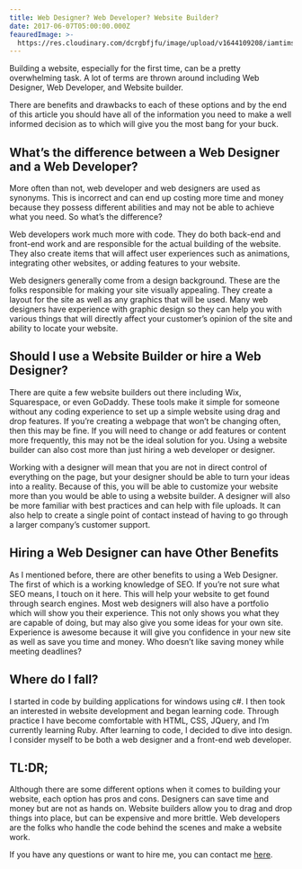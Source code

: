 ```yaml
---
title: Web Designer? Web Developer? Website Builder?
date: 2017-06-07T05:00:00.000Z
feauredImage: >-
  https://res.cloudinary.com/dcrgbfjfu/image/upload/v1644109208/iamtimsmith/adding-auth-to-express-application-with-passport_ln1fwg.jpg
---
```


Building a website, especially for the first time, can be a pretty overwhelming task. A lot of terms are thrown around including Web Designer, Web Developer, and Website builder.

There are benefits and drawbacks to each of these options and by the end of this article you should have all of the information you need to make a well informed decision as to which will give you the most bang for your buck.

## What’s the difference between a Web Designer and a Web Developer?

More often than not, web developer and web designers are used as synonyms. This is incorrect and can end up costing more time and money because they possess different abilities and may not be able to achieve what you need. So what’s the difference?

Web developers work much more with code. They do both back-end and front-end work and are responsible for the actual building of the website. They also create items that will affect user experiences such as animations, integrating other websites, or adding features to your website.

Web designers generally come from a design background. These are the folks responsible for making your site visually appealing. They create a layout for the site as well as any graphics that will be used. Many web designers have experience with graphic design so they can help you with various things that will directly affect your customer’s opinion of the site and ability to locate your website.

## Should I use a Website Builder or hire a Web Designer?

There are quite a few website builders out there including Wix, Squarespace, or even GoDaddy. These tools make it simple for someone without any coding experience to set up a simple website using drag and drop features. If you’re creating a webpage that won’t be changing often, then this may be fine. If you will need to change or add features or content more frequently, this may not be the ideal solution for you. Using a website builder can also cost more than just hiring a web developer or designer.

Working with a designer will mean that you are not in direct control of everything on the page, but your designer should be able to turn your ideas into a reality. Because of this, you will be able to customize your website more than you would be able to using a website builder. A designer will also be more familiar with best practices and can help with file uploads. It can also help to create a single point of contact instead of having to go through a larger company’s customer support.

<EmailSignup title="Like this post? Join my mailing list!" />

## Hiring a Web Designer can have Other Benefits

As I mentioned before, there are other benefits to using a Web Designer. The first of which is a working knowledge of SEO. If you’re not sure what SEO means, I touch on it here. This will help your website to get found through search engines. Most web designers will also have a portfolio which will show you their experience. This not only shows you what they are capable of doing, but may also give you some ideas for your own site. Experience is awesome because it will give you confidence in your new site as well as save you time and money. Who doesn’t like saving money while meeting deadlines?

## Where do I fall?

I started in code by building applications for windows using c#. I then took an interested in website development and began learning code. Through practice I have become comfortable with HTML, CSS, JQuery, and I’m currently learning Ruby. After learning to code, I decided to dive into design. I consider myself to be both a web designer and a front-end web developer.

## TL\:DR;

Although there are some different options when it comes to building your website, each option has pros and cons. Designers can save time and money but are not as hands on. Website builders allow you to drag and drop things into place, but can be expensive and more brittle. Web developers are the folks who handle the code behind the scenes and make a website work.

If you have any questions or want to hire me, you can contact me [here](https://www.iamtimsmith.com/#contact).
